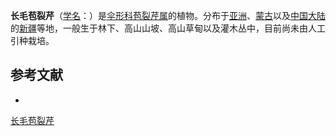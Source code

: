{{NoteTA|G1=LS}}
{{Speciesbox
| name = 长毛苞裂芹
| status = 
| status_system = 
| image = 
| genus = Schultzia
| species = crinita
| authority = (Pall.) Spreng.
}}

'''长毛苞裂芹'''（[[学名|学名]]：{{lang|la|''Schultzia crinita''}}）是[[伞形科|伞形科]][[苞裂芹属|苞裂芹属]]的植物。分布于[[亚洲|亚洲]]、[[蒙古|蒙古]]以及[[中国大陆|中国大陆]]的[[新疆|新疆]]等地，一般生于林下、高山山坡、高山草甸以及灌木丛中，目前尚未由人工引种栽培。

== 参考文献 ==
<div class="references-small">
* {{cite web| url =http://www.bioinfo.cn/db05/KmzwSpecies.php?action=view&id=29863| title =长毛苞裂芹| work =《中国高等植物数据库全库》| publisher =中国科学院微生物研究所| author =昆明植物研究所| accessdate =2009-02-26| deadurl =yes| archiveurl =https://web.archive.org/web/20160305064909/http://www.bioinfo.cn/db05/KmzwSpecies.php?action=view&id=29863| archivedate =2016-03-05}}
</div>
{{Taxonbar|from=Q15232780}}

[[Category:苞裂芹属|长毛苞裂芹]]


{{Apiales-stub}}